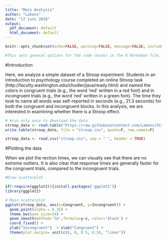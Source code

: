 ```yaml
---
title: "Main Analysis"
author: "Lakens"
date: "17 juni 2018"
output:
  pdf_document: default
  html_document: default
---
```


```r
knitr::opts_chunk$set(echo=FALSE, warning=FALSE, message=FALSE, include=TRUE)

#This sets general options for the code chunks in the R Markdown file. The echo, warning, and message = FALSE hide the code chunks, warning messages, and other messages, where the ‘include=true’ will make all figures appear in the text. You can set some of these variables to TRUE, and hit Knit to see what they change. Sometimes you might want to share the HTML file with all code visible, for example when sharing with collaborators. 
```


#Introduction

Here, we analyze a simple dataset of a Stroop experiment. Students in an introduction to psychology course completed an online Stroop task (http://faculty.washington.edu/chudler/java/ready.html) and named the colors in congruent trials (e.g., the word 'red' written in a red font) and in incongruent trials (e.g., the word 'red' written in a green font). The time they took to name all words was self-reported in seconds (e.g., 21.3 seconds) for both the congruent and incongruent blocks. In this analysis, we are interested in examining whether there is a Stroop effect. 

```r
# #run only once to download the data
stroop_data <- read.table("https://raw.githubusercontent.com/Lakens/Stroop/master/stroop.txt", sep = "\t", header = TRUE) 
write.table(stroop_data, file = "stroop.csv", quote=F, row.names=F)

stroop_data <- read.csv("stroop.csv", sep = " ", header = TRUE)

```

#Plotting the data

When we plot the rection times, we can visually see that there are no extreme outliers. It is also clear that response times are generally faster for the congruent trials, compared to the incongruent trials. 

```r
#Draw scatterplot

if(!require(ggplot2)){install.packages('ggplot2')}
library(ggplot2)

# Main scatterplot
ggplot(stroop_data, aes(x=Congruent, y=Incongruent)) + 
  geom_point(alpha = 0.35) +
  theme_bw(base_size=14) +
  geom_smooth(method='lm',formula=y~x, color='black') + 
  coord_fixed() + 
  ylab("Incongruent")  + xlab("Congruent") +
  theme(plot.margin= unit(c(0, 0, 0.5, 0.5), "lines"))
  

```




